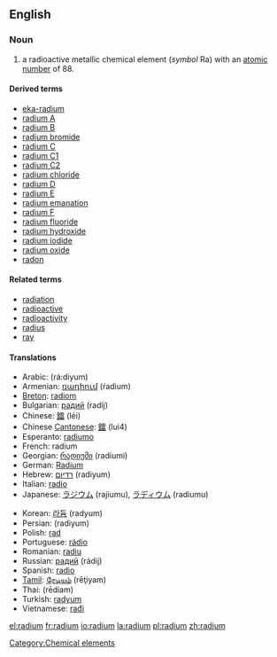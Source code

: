 ==English==
{{elements|Ra|francium|Fr|actinium|Ac}}

===Noun===
{{en-noun-unc}}
{{wikipedia}}

# a radioactive metallic chemical element (''symbol'' Ra) with an [[atomic number]] of 88.

====Derived terms====
*[[eka-radium]]
*[[radium A]]
*[[radium B]]
*[[radium bromide]]
*[[radium C]]
*[[radium C1]]
*[[radium C2]]
*[[radium chloride]]
*[[radium D]]
*[[radium E]]
*[[radium emanation]]
*[[radium F]]
*[[radium fluoride]]
*[[radium hydroxide]]
*[[radium iodide]]
*[[radium oxide]]
*[[radon]]

====Related terms====
*[[radiation]]
*[[radioactive]]
*[[radioactivity]]
*[[radius]]
*[[ray]]

====Translations====
{{top}}
*Arabic: {{ARchar|[[راديوم|راديُوم]]}} (rá:diyum) {{m}}
*Armenian: [[ռադիում]] (ŕadium)
*[[Breton]]: [[radiom]] {{m}}
*Bulgarian: [[радий]] (radij) {{m}}
*Chinese: [[鐳]] (léi)
*Chinese [[Cantonese]]: [[鐳]] (lui4)
*Esperanto: [[radiumo]]
*French: radium
*Georgian: [[რადიუმი]] (radiumi)
*German: [[Radium]] {{n}}
*Hebrew: [[רדיום]] (radiyum)
*Italian: [[radio#Italian|radio]] {{m}}
*Japanese: [[ラジウム]] (rajiumu), [[ラディウム]] (radiumu)
{{mid}}
*Korean: [[라듐]] (radyum)
*Persian: {{FAchar|[[راديوم]]}} (radiyum)
*Polish: [[rad#Polish|rad]] {{m}}
*Portuguese: [[rádio]] {{m}}
*Romanian: [[radiu]] {{n}}
*Russian: [[радий]] (rádij) {{m}}
*Spanish: [[radio#Spanish|radio]]
*[[Tamil]]: [[ரேடியம்]] (rēţiyam)
*Thai: {{THchar|[[เรเดียม]]}} (rēdiam)
*Turkish: [[radyum]]
*Vietnamese: [[rađi]]
{{bottom}}

[[Category:Chemical elements]]

[[el:radium]]
[[fr:radium]]
[[io:radium]]
[[la:radium]]
[[pl:radium]]
[[zh:radium]]